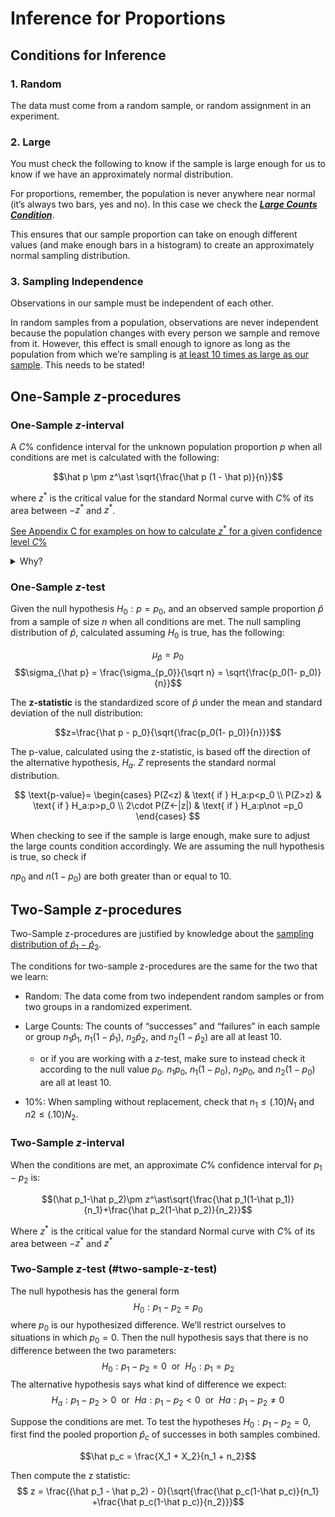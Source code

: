 # Inference for Proportions

## Conditions for Inference

### 1. Random {.unlisted .unnumbered}

The data must come from a random sample, or random assignment in an experiment.

### 2. Large {.unlisted .unnumbered}

You must check the following to know if the sample is large enough for us to know if we have an approximately normal distribution.

For proportions, remember, the population is never anywhere near normal (it’s always two bars, yes and no).  In this case we check the [***Large Counts Condition***](#large-counts-cond).

This ensures that our sample proportion can take on enough different values (and make enough bars in a histogram) to create an approximately normal sampling distribution.  

### 3. Sampling Independence {.unlisted .unnumbered}

Observations in our sample must be independent of each other.

In random samples from a population, observations are never independent because the population changes with every person we sample and remove from it.  However, this effect is small enough to ignore as long as the population from which we’re sampling is [at least 10 times as large as our sample](#ten-per-cond).  This needs to be stated!

## One-Sample $z$-procedures

### One-Sample $z$-interval

::: {.callout-note title="One-Sample $z$-interval"}
A $C$\% confidence interval for the unknown population proportion $p$ when all conditions are met is calculated with the following: 

$$\hat p \pm z^\ast \sqrt{\frac{\hat p (1 - \hat p)}{n}}$$

where $z^\ast$ is the critical value for the standard Normal curve with $C$\% of its area between $-z^\ast$ and $z^\ast$. 

[See Appendix C for examples on how to calculate $z^\ast$ for a given confidence level $C$\%](critical-values.qmd)

<details>
<summary> Why? </summary>

All confidence intervals are calculated by: $\text{point estimate } \pm \text{ margin of error}$

The point estimate for the true population proportion is $\hat p$

The margin of error is always calculated as $(\text{critical value})(\text{standard error})$

We use $z^\ast$ critical values for $z$-intervals (which is why they are called $z$-intervals).

The standard error is calculated as $\sqrt{\frac{\hat p (1 - \hat p)}{n}}$

</details>
:::



### One-Sample $z$-test

::: {.callout-note title="One-Sample $z$-test"}

Given the null hypothesis $H_0: p=p_0$, and an observed sample proportion $\hat p$ from a sample of size $n$ when all conditions are met. The null sampling distribution of $\hat p$, calculated assuming $H_0$ is true, has the following:

$$\mu_{\hat p} = p_0$$
$$\sigma_{\hat p} = \frac{\sigma_{p_0}}{\sqrt n} = \sqrt{\frac{p_0(1- p_0)}{n}}$$

The **z-statistic** is the standardized score of $\hat p$ under the mean and standard deviation of the null distribution:

$$z=\frac{\hat p - p_0}{\sqrt{\frac{p_0(1- p_0)}{n}}}$$

The p-value, calculated using the z-statistic, is based off the direction of the alternative hypothesis, $H_a$. $Z$ represents the standard normal distribution.

$$
\text{p-value}= \begin{cases}
P(Z<z) & \text{ if } H_a:p<p_0 \\
P(Z>z) & \text{ if } H_a:p>p_0 \\
2\cdot P(Z<-|z|) & \text{ if } H_a:p\not =p_0
\end{cases}
$$
:::

::: callout-warning

When checking to see if the sample is large enough, make sure to adjust the large counts condition accordingly. We are assuming the null hypothesis is true, so check if

$n p_0$ and $n(1- p_0)$ are both greater than or equal to 10.

:::

## Two-Sample $z$-procedures

Two-Sample z-procedures are justified by knowledge about the [sampling distribution of $\hat p_1 - \hat p_2$](#prop-diff-samp-dist).

The conditions for two-sample z-procedures are the same for the two that we learn:

::: {.callout-note title="Conditions for Two-Sample $z$-procedures"}
- Random: The data come from two independent random samples or from two groups in a randomized experiment.

- Large Counts: The counts of “successes” and “failures” in each sample or group $n_1\hat p_1$, $n_1(1-\hat p_1)$, $n_2\hat p_2$, and $n_2(1-\hat p_2)$ are all at least 10.
    * or if you are working with a $z$-test, make sure to instead check it according to the null value $p_0$. $n_1 p_0$, $n_1(1- p_0)$, $n_2 p_0$, and $n_2(1- p_0)$ are all at least 10.

- 10%: When sampling without replacement, check that $n_1\leq(.10)N_1$ and $n2\leq(.10)N_2$.
:::

### Two-Sample $z$-interval

::: {.callout-note title="Two-Sample $z$-interval"}
When the conditions are met, an approximate $C$% confidence interval for $p_1-p_2$ is:

$$(\hat p_1-\hat p_2)\pm z^\ast\sqrt{\frac{\hat p_1(1-\hat p_1)}{n_1}+\frac{\hat p_2(1-\hat p_2)}{n_2}}$$

Where $z^\ast$ is the critical value for the standard Normal curve with $C$% of its area between $-z^\ast$ and $z^\ast$
:::

### Two-Sample $z$-test (#two-sample-z-test)

::: {.callout-note title="Two-Sample $z$-test"}
The null hypothesis has the general form
$$ H_0:p_1-p_2=p_0 $$
where $p_0$ is our hypothesized difference. We’ll restrict ourselves to situations in which $p_0 =0$. Then the null hypothesis says that there is no difference between the two parameters:
$$H_0:p_1-p_2=0~~\text{or}~~H_0:p_1=p_2$$
The alternative hypothesis says what kind of difference we expect:
$$H_a:p_1-p_2>0~~\text{or}~~Ha:p_1-p_2<0~~\text{or}~~Ha:p_1-p_2\not =0  $$
:::

::: {.callout-note title="Calculations for Two-Sample $z$-test"}
Suppose the conditions are met. To test the hypotheses $H_0: p_1 - p_2 = 0$, first find the pooled proportion $\hat p_c$ of successes in both samples combined.

$$\hat p_c = \frac{X_1 + X_2}{n_1 + n_2}$$

Then compute the z statistic:
$$ z = \frac{(\hat p_1 - \hat p_2) - 0}{\sqrt{\frac{\hat p_c(1-\hat p_c)}{n_1} +\frac{\hat p_c(1-\hat p_c)}{n_2}}}$$
:::
